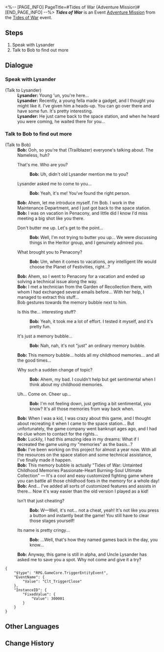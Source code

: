 <%-- [PAGE_INFO]
PageTitle=#Tides of War (Adventure Mission)#
[END_PAGE_INFO] --%>
{{Stub|Dialogue.}}
{{Mission Infobox
|id            = 8021201
|title         = Tides of War
|image         = <!--Mission Tides of War (Adventure Mission).png-->
|type          = Adventure
|event_name    = Tides of War
|chapter       = 
|requirements  = [[Trailblaze Mission]] ''[[Silent Galaxy]]'' completed
|summary       = <!--official mission summary from Fate's Atlas-->
|characters    = Bob; Lysander; Trailblazer
|startLocation = [[Herta Space Station]] - [[Supply Zone]]
|world         = Herta Space Station
|area          = Supply Zone
|prev          = 
|next          = 
|rewards       = Credit*5,000
}}
'''''Tides of War''''' is an Event [[Adventure Mission]] from the [[Tides of War]] event.

==Steps==
# Speak with Lysander
# Talk to Bob to find out more

<!--
==Gameplay Notes==

--><!--
==Trial Character==

-->
==Dialogue==
{{Stub Dialogue}}

===Speak with Lysander{{subst:void|<!--802120101-->}}===
{{Mission Description|type=adventure|location=Supply Zone|A retired researcher has something to talk with you about at the space station. Best to have this conversation face-to-face.<br />This fellow is always so mysterious, but he might just have some good news to share with you.}}
{{Dialogue Start}}

;(Talk to Lysander)
:'''Lysander:''' Young 'un, you're here...
:'''Lysander:''' Recently, a young fella made a gadget, and I thought you might like it. I've given him a heads-up. You can go over there and have some fun. It's pretty interesting.
:'''Lysander:''' He just came back to the space station, and when he heard you were coming, he waited there for you...
{{Dialogue End}}

===Talk to Bob to find out more{{subst:void|<!--802120102-->}}===
{{Mission Description|type=adventure|location=Supply Zone|update|Lysander's junior just returned from a vacation at Penacony. He seems to know a lot about your achievements on the space station and wants to meet "the space station's big hero."}}
{{Dialogue Start}}

;(Talk to Bob)
:'''Bob:''' Ooh, so you're that (Trailblazer) everyone's talking about. The Nameless, huh?
:{{DIcon|Arrow}} That's me. Who are you?
::'''Bob:''' Uh, didn't old Lysander mention me to you?
:{{DIcon|Arrow}} Lysander asked me to come to you...
::'''Bob:''' Yeah, it's me! You've found the right person.
:'''Bob:''' Ahem, let me introduce myself. I'm Bob. I work in the Maintenance Department, and I just got back to the space station.
:'''Bob:''' I was on vacation in Penacony, and little did I know I'd miss meeting a big shot like you there.
:{{DIcon|Arrow}} Don't butter me up. Let's get to the point...
::'''Bob:''' Well, I'm not trying to butter you up... We were discussing things in the Heritor group, and I genuinely admired you.
:{{DIcon|Arrow}} What brought you to Penacony?
::'''Bob:''' Um, when it comes to vacations, any intelligent life would choose the Planet of Festivities, right...?
:'''Bob:''' Ahem, so I went to Penacony for a vacation and ended up solving a technical issue along the way.
:'''Bob:''' I met a technician from the Garden of Recollection there, with whom I had exchanged several emails before... With her help, I managed to extract this stuff...
:Bob gestures towards the memory bubble next to him.
:{{DIcon|Arrow}} Is this the... interesting stuff?
::'''Bob:''' Yeah, it took me a lot of effort. I tested it myself, and it's pretty fun.
:{{DIcon|Arrow}} It's just a memory bubble...
::'''Bob:''' Nah, nah, it's not "just" an ordinary memory bubble.
:'''Bob:''' This memory bubble... holds all my childhood memories... and all the good times...
:{{DIcon|Arrow}} Why such a sudden change of topic?
::'''Bob:''' Ahem, my bad. I couldn't help but get sentimental when I think about my childhood memories.
:{{DIcon|Arrow}} Uh... Come on. Cheer up...
::'''Bob:''' I'm not feeling down, just getting a bit sentimental, you know? It's all those memories from way back when.
:'''Bob:''' When I was a kid, I was crazy about this game, and I thought about recreating it when I came to the space station... But unfortunately, the game company went bankrupt ages ago, and I had no clue whom to contact for the rights...
:'''Bob:''' Luckily, I had this amazing idea in my dreams: What if I recreated the game using my "memories" as the basis...?
:'''Bob:''' I've been working on this project for almost a year now. With all the resources on the space station and some technical assistance, I've finally made it happen.
:'''Bob:''' This memory bubble is actually "Tides of War: Untainted Childhood Memories Passionate-Heart Burning-Soul Ultimate Collection" &mdash; It's a cool and easy customized fighting game where you can battle all those childhood foes in the memory for a whole day!
:'''Bob:''' And... I've added all sorts of customized features and assists in there... Now it's way easier than the old version I played as a kid!
:{{DIcon|Arrow}} Isn't that just cheating?
::'''Bob:''' W&mdash;Well, it's not... not a cheat, yeah! It's not like you press a button and instantly beat the game! You still have to clear those stages yourself!
:{{DIcon|Arrow}} Its name is pretty cringy...
::'''Bob:''' ...Well, that's how they named games back in the day, you know...
:'''Bob:''' Anyway, this game is still in alpha, and Uncle Lysander has asked me to save you a spot. Why not come and give it a try?
<pre>{
	"$type": "RPG.GameCore.TriggerEntityEvent",
	"EventName": {
		"Value": "Clt_TriggerClose"
	},
	"InstanceID": {
		"FixedValue": {
			"Value": 300001
		}
	}
}</pre>
{{Dialogue End}}

==Other Languages==
{{Other Languages
|en   = Tides of War
|zhs  = 战意狂潮
|zht  = 戰意狂潮
|ja   = 戦意の潮
|ko   = 전의의 파도
|es   = Corrientes de guerra
|fr   = Furie du combat
|ru   = Цунами войны
|th   = กระแสวิญญาณนักสู้
|vi   = Chiến Ý Mạnh Mẽ
|de   = Kampfesrausch
|id   = Ombak Peperangan
|pt   = Ondas da Guerra
}}

==Change History==
{{Change History|2.1}}
